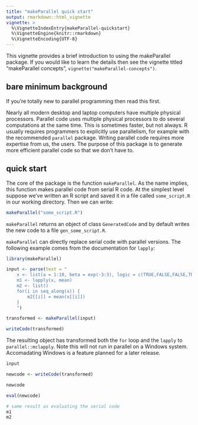 ```yaml
---
title: "makeParallel quick start"
output: rmarkdown::html_vignette
vignette: >
  %\VignetteIndexEntry{makeParallel-quickstart}
  %\VignetteEngine{knitr::rmarkdown}
  %\VignetteEncoding{UTF-8}
---
```


This vignette provides a brief introduction to using the makeParallel
package. If you would like to learn the details then see the vignette
titled "makeParallel concepts", `vignette("makeParallel-concepts")`.

## bare minimum background

If you're totally new to parallel programming then read this first.

Nearly all modern desktop and laptop computers have multiple physical
processors. Parallel code uses multiple physical processors to do several
computations at the same time. This is sometimes faster, but not always. R
usually requires programmers to explicitly use parallelism, for example
with the recommended `parallel` package. Writing parallel code requires
more expertise from us, the users. The purpose of this package is to
generate more efficient parallel code so that we don't have to.

## quick start

The core of the package is the function `makeParallel`. As the name
implies, this function makes parallel code from serial R code. At the
simplest level suppose we've written an R script and saved it in a file
called `some_script.R` in our working directory. Then we can write:

```r
makeParallel("some_script.R")
```

`makeParallel` returns an object of class `GeneratedCode` and by default
writes the new code to a file `gen_some_script.R`.

`makeParallel` can directly replace serial code with parallel versions. The
following example comes from the documentation for `lapply`:

```r
library(makeParallel)

input <- parse(text = "
    x <- list(a = 1:10, beta = exp(-3:3), logic = c(TRUE,FALSE,FALSE,TRUE))
    m1 <- lapply(x, mean)
    m2 <- list()
    for(i in seq_along(x)) {
        m2[[i]] = mean(x[[i]])
    }
    ")

transformed <- makeParallel(input)

writeCode(transformed)
```

The resulting object has transformed both the `for` loop and the `lapply`
to `parallel::mclapply`. Note this will not run in parallel on a Windows
system. Accomadating Windows is a feature planned for a later release.

```r
input

newcode <- writeCode(transformed)

newcode

eval(newcode)

# same result as evaluating the serial code
m1
m2
```


